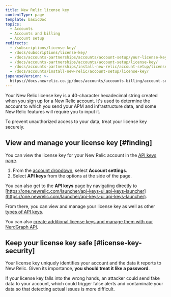 ```yaml
---
title: New Relic license key
contentType: page
template: basicDoc
topics:
  - Accounts
  - Accounts and billing
  - Account setup
redirects:
  - /subscriptions/license-key/
  - /docs/subscriptions/license-key/
  - /docs/accounts-partnerships/accounts/account-setup/your-license-key/
  - /docs/accounts-partnerships/accounts/account-setup/license-key/
  - /docs/accounts-partnerships/install-new-relic/account-setup/license-key/
  - /docs/accounts/install-new-relic/account-setup/license-key/
japaneseVersion: >-
  https://docs.newrelic.co.jp/docs/accounts/accounts-billing/account-setup/new-relic-license-key
---
```


Your New Relic license key is a 40-character hexadecimal string created when you [sign up](/docs/subscriptions/creating-your-new-relic-account) for a New Relic account. It's used to determine the account to which you send your APM and infrastructure data, and some New Relic features will require you to input it.

<Callout variant="important">
  To prevent unauthorized access to your data, treat your license key securely.
</Callout>

## View and manage your license key [#finding]

You can view the license key for your New Relic account in the [API keys page](https://one.newrelic.com/launcher/api-keys-ui.api-keys-launcher).

1. From the [account dropdown](/docs/accounts-partnerships/education/getting-started-new-relic/glossary#account-dropdown), select **Account settings**.
2. Select **API keys** from the options at the side of the page.

You can also get to the **API keys** page by navigating directly to [https://one.newrelic.com/launcher/api-keys-ui.api-keys-launcher](https://one.newrelic.com/launcher/api-keys-ui.api-keys-launcher).

From there, you can view and manage your license key as well as other [types of API keys](/docs/apis/get-started/intro-apis/types-new-relic-api-keys).

You can also [create additional license keys and manage them with our NerdGraph API](https://docs.newrelic.com/docs/apis/nerdgraph/examples/use-nerdgraph-manage-license-keys-personal-api-keys).

## Keep your license key safe [#license-key-security]

Your license key uniquely identifies your account and the data it reports to New Relic. Given its importance, **you should treat it like a password**.

If your license key falls into the wrong hands, an attacker could send fake data to your account, which could trigger false alerts and contaminate your data so that detecting actual issues is more difficult.
